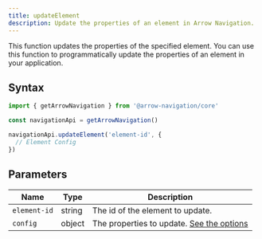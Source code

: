 ```yaml
---
title: updateElement
description: Update the properties of an element in Arrow Navigation.
---
```


This function updates the properties of the specified element. You can use this function to programmatically update the properties of an element in your application.

## Syntax

```ts
import { getArrowNavigation } from '@arrow-navigation/core'

const navigationApi = getArrowNavigation()

navigationApi.updateElement('element-id', {
  // Element Config
})
```

## Parameters

| Name        | Type    | Description                                                                 |
| ----------- | ------- | --------------------------------------------------------------------------- |
| `element-id` | string  | The id of the element to update.    |
| `config`     | object  | The properties to update. [See the options](/docs/core/api/register-element#parameters) |

